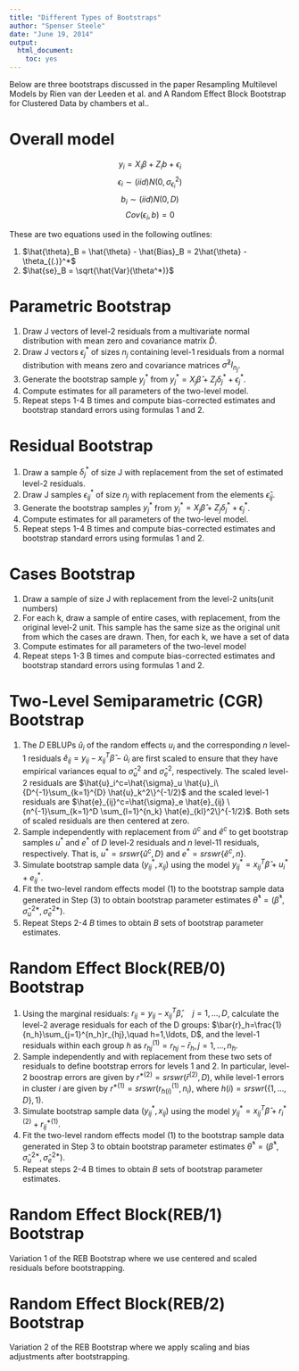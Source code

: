 ```yaml
---
title: "Different Types of Bootstraps"
author: "Spenser Steele"
date: "June 19, 2014"
output:
  html_document:
    toc: yes
---
```


Below are three bootstraps discussed in the paper Resampling Multilevel Models by Rien van der Leeden et al. and A Random Effect Block Bootstrap for Clustered Data by chambers et al..

Overall model
==============================
$$y_i = X_i \beta + Z_i b + \epsilon_i$$
$$\epsilon_i \sim(iid) N(0, \sigma_{\epsilon_i}^2)$$
$$b_i \sim(iid) N(0, D)$$
$$Cov(\epsilon_i, b)=0$$

These are two equations used in the following outlines:

(1) $\hat{\theta}_B = \hat{\theta} - \hat{Bias}_B = 2\hat{\theta} - \theta_{(.)}^*$
(2) $\hat{se}_B = \sqrt{\hat{Var}(\theta^*)}$

Parametric Bootstrap
==============================
1. Draw J vectors of level-2 residuals from a multivariate normal distribution with mean zero and covariance matrix $\hat{D}$.
2. Draw J vectors $\epsilon_j^*$ of sizes $n_j$ containing level-1 residuals from a normal distribution with means zero and covariance matrices $\hat{\sigma}^2I_{n_j}$.
3. Generate the bootstrap sample $y_j^*$ from $y_j^*=X_j \hat{\beta}+Z_j \delta_j^* + \epsilon_j^*$.
4. Compute estimates for all parameters of the two-level model.
5. Repeat steps 1-4 B times and compute bias-corrected estimates and bootstrap standard errors using formulas 1 and 2.

Residual Bootstrap
==============================
1. Draw a sample $\delta_j^*$ of size J with replacement from the set of estimated level-2 residuals.
2. Draw J samples $\epsilon_{ij}^*$ of size $n_j$ with replacement from the elements $\hat{\epsilon}_{ij}$.
3. Generate the bootstrap samples $y_j^*$ from $y_j^*=X_j \hat{\beta}+Z_j \delta_j^* + \epsilon_j^*$.
4. Compute estimates for all parameters of the two-level model.
5. Repeat steps 1-4 B times and compute bias-corrected estimates and bootstrap standard errors using formulas 1 and 2.

Cases Bootstrap
==============================
1. Draw a sample of size J with replacement from the level-2 units(unit numbers)
2. For each k, draw a sample of entire cases, with replacement, from the original level-2 unit. This sample has the same size as the original unit from which the cases are drawn. Then, for each k, we have a set of data
3. Compute estimates for all parameters of the two-level model
4. Repeat steps 1-3 B times and compute bias-corrected estimates and bootstrap standard errors using formulas 1 and 2.

Two-Level Semiparametric (CGR) Bootstrap
==============================
1. The $D$ EBLUPs $\hat{u}_i$ of the random effects $u_i$ and the corresponding $n$ level-1 residuals $\hat{e}_{ij} = y_{ij} - x_{ij}^T \hat{\beta} - \hat{u}_i$ are first scaled to ensure that they have empirical variances equal to $\hat{\sigma}_u^2$ and $\hat{\sigma}_e^2$, respectively. The scaled level-2 residuals are $\hat{u}_i^c=\hat{\sigma}_u \hat{u}_i\{D^{-1}\sum_{k=1}^{D} \hat{u}_k^2\}^{-1/2}$ and the scaled level-1 residuals are $\hat{e}_{ij}^c=\hat{\sigma}_e \hat{e}_{ij} \{n^{-1}\sum_{k=1}^D \sum_{l=1}^{n_k} \hat{e}_{kl}^2\}^{-1/2}$. Both sets of scaled residuals are then centered at zero.
2. Sample independently with replacement from $\hat{u}^c$ and $\hat{e}^c$ to get bootstrap samples $u^*$ and $e^*$ of $D$ level-2 residuals and $n$ level-11 residuals, respectively. That is, $u^*=srswr\{\hat{u}^c, D\}$ and $e^*=srswr\{\hat{e}^c, n\}$.
3. Simulate bootstrap sample data $(y_{ij}^*, x_{ij})$ using the model $y_{ij}^*=x_{ij}^T \hat{\beta} + u_i^* + e_{ij}^*$.
4. Fit the two-level random effects model (1) to the bootstrap sample data generated in Step (3) to obtain bootstrap parameter estimates $\hat{\theta}^*=(\hat{\beta}^*, \hat{\sigma}_u^{2*}, \hat{\sigma}_e^{2*})$.
5. Repeat Steps 2-4 $B$ times to obtain $B$ sets of bootstrap parameter estimates.

Random Effect Block(REB/0) Bootstrap
==============================
1. Using the marginal residuals: $r_{ij}=y_{ij}-x_{ij}^T \hat{\beta},\quad j=1,\ldots, D$, calculate the level-2 average residuals for each of the D groups: $\bar{r}_h=\frac{1}{n_h}\sum_{j=1}^{n_h}r_{hj},\quad h=1,\ldots, D$, and the level-1 residuals within each group $h$ as $r_{hj}^{(1)}=r_{hj}-\bar{r}_h,j=1,\ldots,n_h$.
2. Sample independently and with replacement from these two sets of residuals to define bootstrap errors for levels 1 and 2. In particular, level-2 boostrap errors are given by $r^{*(2)}=srswr(\bar{r}^{(2)}, D)$, while level-1 errors in cluster $i$ are given by $r^{*(1)}=srswr(r_{h(i)}^{(1)},n_i)$, where $h(i)=srswr(\{1,\ldots,D\},1)$.
3. Simulate bootstrap sample data $(y_{ij}^*, x_{ij})$ using the model $y_{ij}^*=x_{ij}^T \hat{\beta}+r_i^{*(2)}+r_{ij}^{*(1)}$.
4. Fit the two-level random effects model (1) to the bootstrap sample data generated in Step 3 to obtain bootstrap parameter estimates $\hat{\theta}^*=(\hat{\beta}^*, \hat{\sigma}_u^{2*}, \hat{\sigma}_e^{2*})$.
5. Repeat steps 2-4 B times to obtain $B$ sets of bootstrap parameter estimates.

Random Effect Block(REB/1) Bootstrap
==============================
Variation 1 of the REB Bootstrap where we use centered and scaled residuals before bootstrapping.

Random Effect Block(REB/2) Bootstrap
==============================
Variation 2 of the REB Bootstrap where we apply scaling and bias adjustments after bootstrapping.
